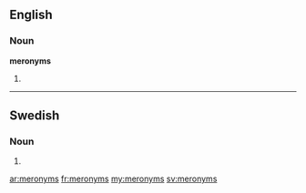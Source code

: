 ==English==

===Noun===
'''meronyms'''

# {{plural of|[[meronym]]}}

----

==Swedish==

===Noun===
{{infl|sv|noun form}}

# {{sv-noun-form-indef-gen|meronym}}

[[ar:meronyms]]
[[fr:meronyms]]
[[my:meronyms]]
[[sv:meronyms]]